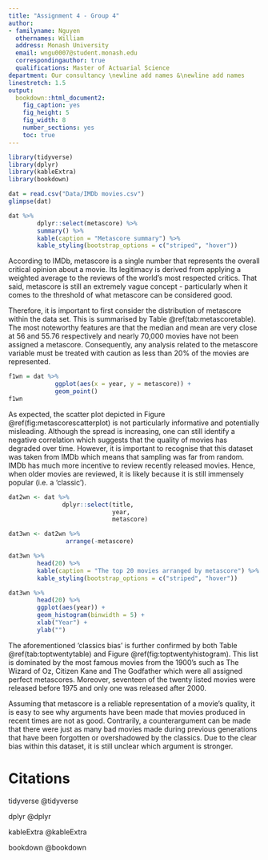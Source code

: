 ```yaml
---
title: "Assignment 4 - Group 4"
author:
- familyname: Nguyen
  othernames: William
  address: Monash University
  email: wngu0007@student.monash.edu
  correspondingauthor: true
  qualifications: Master of Actuarial Science
department: Our consultancy \newline add names &\newline add names
linestretch: 1.5
output:
  bookdown::html_document2:
    fig_caption: yes
    fig_height: 5
    fig_width: 8
    number_sections: yes
    toc: true
---
```


```r
library(tidyverse)
library(dplyr)
library(kableExtra)
library(bookdown)
```


```r
dat = read.csv("Data/IMDb movies.csv")
glimpse(dat)
```

```r
dat %>% 
        dplyr::select(metascore) %>%
        summary() %>%
        kable(caption = "Metascore summary") %>%
        kable_styling(bootstrap_options = c("striped", "hover"))
```

According to IMDb, metascore is a single number that represents the overall critical opinion about a movie. Its legitimacy is derived from applying a weighted average to the reviews of the world's most respected critics. That said, metascore is still an extremely vague concept - particularly when it comes to the threshold of what metascore can be considered good.

Therefore, it is important to first consider the distribution of metascore within the data set. This is summarised by Table \@ref(tab:metascoretable). The most noteworthy features are that the median and mean are very close at 56 and 55.76 respectively and nearly 70,000 movies have not been assigned a metascore. Consequently, any analysis related to the metascore variable must be treated with caution as less than 20% of the movies are represented. 

```r
f1wn = dat %>%
             ggplot(aes(x = year, y = metascore)) + 
             geom_point()
f1wn
```

As expected, the scatter plot depicted in Figure \@ref(fig:metascorescatterplot) is not particularly informative and potentially misleading. Although the spread is increasing, one can still identify a negative correlation which suggests that the quality of movies has degraded over time. However, it is important to recognise that this dataset was taken from IMDb which means that sampling was far from random. IMDb has much more incentive to review recently released movies. Hence, when older movies are reviewed, it is likely because it is still immensely popular (i.e. a 'classic').

```r
dat2wn <- dat %>%
               dplyr::select(title,
                             year,
                             metascore)

dat3wn <- dat2wn %>%
                arrange(-metascore)

dat3wn %>%
        head(20) %>%
        kable(caption = "The top 20 movies arranged by metascore") %>%
        kable_styling(bootstrap_options = c("striped", "hover"))
```

```r
dat3wn %>%
        head(20) %>%
        ggplot(aes(year)) + 
        geom_histogram(binwidth = 5) +
        xlab("Year") +
        ylab("")
```

The aforementioned 'classics bias' is further confirmed by both Table \@ref(tab:toptwentytable) and Figure \@ref(fig:toptwentyhistogram). This list is dominated by the most famous movies from the 1900's such as The Wizard of Oz, Citizen Kane and The Godfather which were all assigned perfect metascores. Moreover, seventeen of the twenty listed movies were released before 1975 and only one was released after 2000.

Assuming that metascore is a reliable representation of a movie's quality, it is easy to see why arguments have been made that movies produced in recent times are not as good. Contrarily, a counterargument can be made that there were just as many bad movies made during previous generations that have been forgotten or overshadowed by the classics. Due to the clear bias within this dataset, it is still unclear which argument is stronger. 

# Citations

tidyverse @tidyverse

dplyr @dplyr

kableExtra @kableExtra

bookdown @bookdown